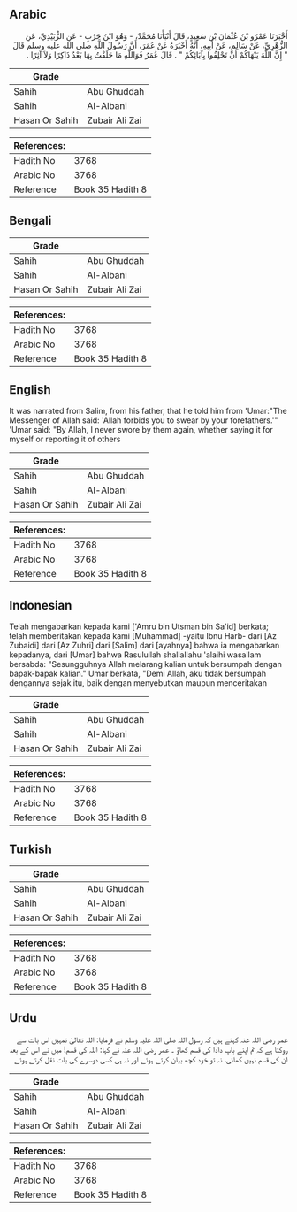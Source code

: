 ## Arabic


<div dir="rtl" lang="ar" style={{fontSize:'larger',backgroundColor:'#f8f9fa',padding:20}}>
أَخْبَرَنَا عَمْرُو بْنُ عُثْمَانَ بْنِ سَعِيدٍ، قَالَ أَنْبَأَنَا مُحَمَّدٌ، - وَهُوَ ابْنُ حَرْبٍ - عَنِ الزُّبَيْدِيِّ، عَنِ الزُّهْرِيِّ، عَنْ سَالِمٍ، عَنْ أَبِيهِ، أَنَّهُ أَخْبَرَهُ عَنْ عُمَرَ، أَنَّ رَسُولَ اللَّهِ صلى الله عليه وسلم قَالَ ‏ "‏ إِنَّ اللَّهَ يَنْهَاكُمْ أَنْ تَحْلِفُوا بِآبَائِكُمْ ‏"‏ ‏.‏ قَالَ عُمَرُ فَوَاللَّهِ مَا حَلَفْتُ بِهَا بَعْدُ ذَاكِرًا وَلاَ آثِرًا ‏.‏
</div>
<div style={{backgroundColor:'#f8f9fa',padding:20, marginBottom: 10}}><table> <thead> <tr> <th>Grade</th> <th></th> </tr> </thead> <tbody> <tr><td>Sahih</td><td>Abu Ghuddah</td></tr><tr><td>Sahih</td><td>Al-Albani</td></tr><tr><td>Hasan Or Sahih</td><td>Zubair Ali Zai</td></tr></tbody></table><table> <thead> <tr> <th>References:</th> <th></th> </tr> </thead> <tbody><tr><td>Hadith No</td><td>3768</td></tr><tr><td>Arabic No</td><td>3768</td></tr><tr><td>Reference</td><td>Book 35 Hadith 8</td></tr></tbody></table></div>

## Bengali


<div dir="ltr" lang="bn" style={{fontSize:'larger',backgroundColor:'#f8f9fa',padding:20}}>

</div>
<div style={{backgroundColor:'#f8f9fa',padding:20, marginBottom: 10}}><table> <thead> <tr> <th>Grade</th> <th></th> </tr> </thead> <tbody> <tr><td>Sahih</td><td>Abu Ghuddah</td></tr><tr><td>Sahih</td><td>Al-Albani</td></tr><tr><td>Hasan Or Sahih</td><td>Zubair Ali Zai</td></tr></tbody></table><table> <thead> <tr> <th>References:</th> <th></th> </tr> </thead> <tbody><tr><td>Hadith No</td><td>3768</td></tr><tr><td>Arabic No</td><td>3768</td></tr><tr><td>Reference</td><td>Book 35 Hadith 8</td></tr></tbody></table></div>

## English


<div dir="ltr" lang="en" style={{fontSize:'larger',backgroundColor:'#f8f9fa',padding:20}}>
It was narrated from Salim, from his father, that he told him from 'Umar:"The Messenger of Allah said: 'Allah forbids you to swear by your forefathers.'" 'Umar said: "By Allah, I never swore by them again, whether saying it for myself or reporting it of others
</div>
<div style={{backgroundColor:'#f8f9fa',padding:20, marginBottom: 10}}><table> <thead> <tr> <th>Grade</th> <th></th> </tr> </thead> <tbody> <tr><td>Sahih</td><td>Abu Ghuddah</td></tr><tr><td>Sahih</td><td>Al-Albani</td></tr><tr><td>Hasan Or Sahih</td><td>Zubair Ali Zai</td></tr></tbody></table><table> <thead> <tr> <th>References:</th> <th></th> </tr> </thead> <tbody><tr><td>Hadith No</td><td>3768</td></tr><tr><td>Arabic No</td><td>3768</td></tr><tr><td>Reference</td><td>Book 35 Hadith 8</td></tr></tbody></table></div>

## Indonesian


<div dir="ltr" lang="id" style={{fontSize:'larger',backgroundColor:'#f8f9fa',padding:20}}>
Telah mengabarkan kepada kami ['Amru bin Utsman bin Sa'id] berkata; telah memberitakan kepada kami [Muhammad] -yaitu Ibnu Harb- dari [Az Zubaidi] dari [Az Zuhri] dari [Salim] dari [ayahnya] bahwa ia mengabarkan kepadanya, dari [Umar] bahwa Rasulullah shallallahu 'alaihi wasallam bersabda: "Sesungguhnya Allah melarang kalian untuk bersumpah dengan bapak-bapak kalian." Umar berkata, "Demi Allah, aku tidak bersumpah dengannya sejak itu, baik dengan menyebutkan maupun menceritakan
</div>
<div style={{backgroundColor:'#f8f9fa',padding:20, marginBottom: 10}}><table> <thead> <tr> <th>Grade</th> <th></th> </tr> </thead> <tbody> <tr><td>Sahih</td><td>Abu Ghuddah</td></tr><tr><td>Sahih</td><td>Al-Albani</td></tr><tr><td>Hasan Or Sahih</td><td>Zubair Ali Zai</td></tr></tbody></table><table> <thead> <tr> <th>References:</th> <th></th> </tr> </thead> <tbody><tr><td>Hadith No</td><td>3768</td></tr><tr><td>Arabic No</td><td>3768</td></tr><tr><td>Reference</td><td>Book 35 Hadith 8</td></tr></tbody></table></div>

## Turkish


<div dir="ltr" lang="tr" style={{fontSize:'larger',backgroundColor:'#f8f9fa',padding:20}}>

</div>
<div style={{backgroundColor:'#f8f9fa',padding:20, marginBottom: 10}}><table> <thead> <tr> <th>Grade</th> <th></th> </tr> </thead> <tbody> <tr><td>Sahih</td><td>Abu Ghuddah</td></tr><tr><td>Sahih</td><td>Al-Albani</td></tr><tr><td>Hasan Or Sahih</td><td>Zubair Ali Zai</td></tr></tbody></table><table> <thead> <tr> <th>References:</th> <th></th> </tr> </thead> <tbody><tr><td>Hadith No</td><td>3768</td></tr><tr><td>Arabic No</td><td>3768</td></tr><tr><td>Reference</td><td>Book 35 Hadith 8</td></tr></tbody></table></div>

## Urdu


<div dir="rtl" lang="ur" style={{fontSize:'larger',backgroundColor:'#f8f9fa',padding:20}}>
عمر رضی اللہ عنہ کہتے ہیں کہ رسول اللہ صلی اللہ علیہ وسلم نے فرمایا: اللہ تعالیٰ تمہیں اس بات سے روکتا ہے کہ تم اپنے باپ دادا کی قسم کھاؤ ۔ عمر رضی اللہ عنہ نے کہا: اللہ کی قسم! میں نے اس کے بعد ان کی قسم نہیں کھائی، نہ تو خود کچھ بیان کرتے ہوئے اور نہ ہی کسی دوسرے کی بات نقل کرتے ہوئے
</div>
<div style={{backgroundColor:'#f8f9fa',padding:20, marginBottom: 10}}><table> <thead> <tr> <th>Grade</th> <th></th> </tr> </thead> <tbody> <tr><td>Sahih</td><td>Abu Ghuddah</td></tr><tr><td>Sahih</td><td>Al-Albani</td></tr><tr><td>Hasan Or Sahih</td><td>Zubair Ali Zai</td></tr></tbody></table><table> <thead> <tr> <th>References:</th> <th></th> </tr> </thead> <tbody><tr><td>Hadith No</td><td>3768</td></tr><tr><td>Arabic No</td><td>3768</td></tr><tr><td>Reference</td><td>Book 35 Hadith 8</td></tr></tbody></table></div>